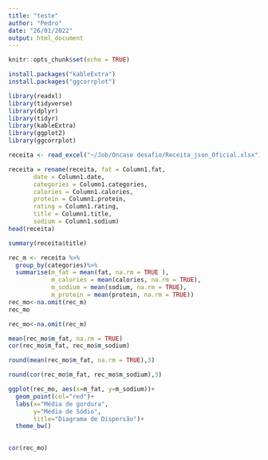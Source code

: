 ```yaml
---
title: "teste"
author: "Pedro"
date: "26/01/2022"
output: html_document
---
```


```r
knitr::opts_chunk$set(echo = TRUE)
```


```r
install.packages("kableExtra")
install.packages("ggcorrplot")
```


```r
library(readxl)
library(tidyverse)
library(dplyr)
library(tidyr)
library(kableExtra)
library(ggplot2)
library(ggcorrplot)

```


```r
receita <- read_excel("~/Job/Oncase desafio/Receita_json_Oficial.xlsx")
```


```r
receita = rename(receita, fat = Column1.fat,
       date = Column1.date,
       categories = Column1.categories,
       calories = Column1.calories,
       protein = Column1.protein,
       rating = Column1.rating,
       title = Column1.title,
       sodium = Column1.sodium)
head(receita)
```


```r
summary(receita$title)

```



```r
rec_m <- receita %>%
  group_by(categories)%>%
  summarise(m_fat = mean(fat, na.rm = TRUE ),
            m_calories = mean(calories, na.rm = TRUE),
            m_sodium = mean(sodium, na.rm = TRUE),
            m_protein = mean(protein, na.rm = TRUE))
rec_mo<-na.omit(rec_m)
rec_mo
```


```r
rec_mo<-na.omit(rec_m)
```




```r
mean(rec_mo$m_fat, na.rm = TRUE)
cor(rec_mo$m_fat, rec_mo$m_sodium)

round(mean(rec_mo$m_fat, na.rm = TRUE),3)

round(cor(rec_mo$m_fat, rec_mo$m_sodium),3)
```
```r
ggplot(rec_mo, aes(x=m_fat, y=m_sodium))+
  geom_point(col="red")+
  labs(x="Média de gordura",
       y="Média de Sódio",
       title="Diagrama de Dispersão")+
  theme_bw()
  

```

```r
cor(rec_mo)
```

